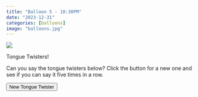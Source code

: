 ```yaml
---
title: "Balloon 5 - 10:30PM"
date: "2023-12-31"
categories: [balloons]
image: "balloons.jpg"
---
```


![](balloons.jpg)

Tongue Twisters!

Can you say the tongue twisters below?  Click the button for a new one and see if you can say it five times in a row.

<button type="button" class="btn btn-danger" onclick="tongue_twister()">New Tongue Twister</button>

<div>
<p id="tonguetwister_text" class="text-danger bigger-text"></p>
</div>
